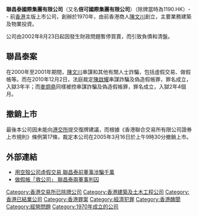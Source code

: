 '''聯昌泰國際集團有限公司'''（又名'''倍可國際集團有限公司'''）（除牌當時為1190.HK）-- 前[[香港|香港]]主版上市公司，創辦於1970年，由前香港商人[[陳文川|陳文川]]創立，主要業務建築及物業投資。

公司由2002年8月23日起因發生財政問題暫停買賣，而引致負債和清盤。

== 聯昌泰案 ==
在2000年至2001年期間，[[陳文川|陳文川]]串謀和其他有關人士詐騙，包括虛假交易、做假帳等。而在2010年12月2日，法庭裁定[[陳啟耀|陳啟耀]]串謀詐騙及偽造假帳罪，罪名成立，入獄3年半；而[[麥烱堯|麥烱堯]]同樣被控串謀詐騙及偽造假帳罪，罪名成立，入獄2年4個月。

== 撤銷上市 ==

最後本公司因未能向[[港交所|港交所]]提交復牌建議，而根據《香港聯合交易所有限公司證券上市規則》條例第17條，裁定本公司在2005年3月16日於上午9時30分撤銷上市。

== 外部連結 ==
* [http://paper.wenweipo.com/2009/04/21/HK0904210032.htm 用空殼公司虛假交易 聯昌泰前董事涉騙千萬] {{Wayback|url=http://paper.wenweipo.com/2009/04/21/HK0904210032.htm |date=20090425194635 }}
* [http://hk.news.yahoo.com/article/090803/4/ditc.html 做假帳「救公司」 聯昌泰兩董事判囚] {{Wayback|url=http://hk.news.yahoo.com/article/090803/4/ditc.html |date=20090807232121 }}

[[Category:香港交易所已除牌公司|Category:香港交易所已除牌公司]]
[[Category:香港建築及土木工程公司|Category:香港建築及土木工程公司]]
[[Category:香港已結業公司|Category:香港已結業公司]]
[[Category:香港罪案|Category:香港罪案]]
[[Category:經濟犯罪|Category:經濟犯罪]]
[[Category:香港醜聞|Category:香港醜聞]]
[[Category:經營問題|Category:經營問題]]
[[Category:1970年成立的公司|Category:1970年成立的公司]]